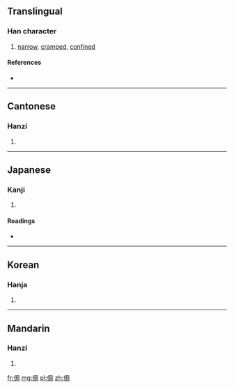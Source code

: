 ==Translingual==

===Han character===
{{Han char|rn=9|rad=人|as=07|sn=9|four=2722<sub>7</sub>|canj=人尸尸口 (OSSR)}}

# [[narrow]], [[cramped]], [[confined]]

====References====
* {{Han ref|kx=0103.210|dkj=00648|dj=0219.020|hdz=10168.010|uh=4FB7|ud=20407|bh=AB5D|bd=43869}}

----

==Cantonese==

===Hanzi===
{{yue-hanzi|jyut=|y=guk6}}

# {{defn|Cantonese|sort=人07}}

----

==Japanese==

===Kanji===
{{ja-kanji|grade=|rs=人07}}

# {{defn|Japanese|sort=人07}}

====Readings====
* {{ja-readings|on=[[きょく]] (kyoku), [[ごく]] (goku)|kun=[[たけがひくい]] (takegahikui), [[せまる]] (semaru)}}

----

==Korean==

===Hanja===
{{ko-hanja|hangeul=국|rv=guk|mr=kuk}}

# {{defn|Korean|sort=人07}}

----

==Mandarin==

===Hanzi===
{{cmn-hanzi|pin=[[jú]] ([[ju2]])|wg=chü<sup>2</sup>}}

# {{defn|Mandarin|sort=人07}}

[[fr:侷]]
[[mg:侷]]
[[pl:侷]]
[[zh:侷]]